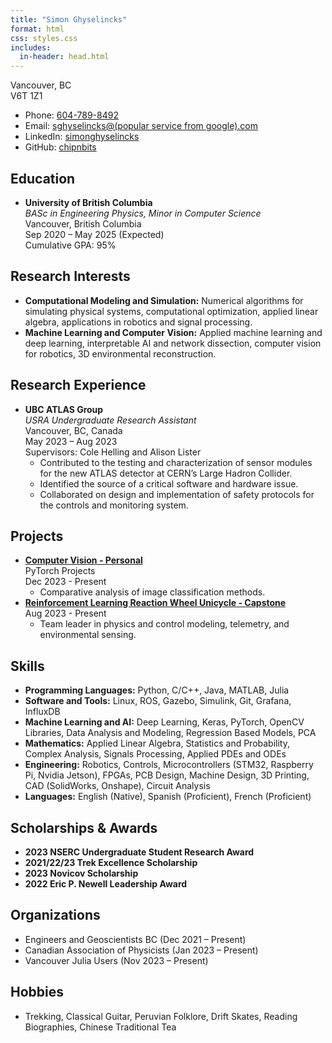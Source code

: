 ```yaml
---
title: "Simon Ghyselincks"
format: html
css: styles.css
includes:
  in-header: head.html
---
```

Vancouver, BC  
V6T 1Z1

- Phone: [604-789-8492](tel:16047898492)
- Email: [sghyselincks@(popular service from google).com](mailto:sghyselincks@gmail.com)
- LinkedIn: [simonghyselincks](https://www.linkedin.com/in/simonghyselincks/)
- GitHub: [chipnbits](https://github.com/chipnbits)

## Education

- **University of British Columbia**  
  _BASc in Engineering Physics, Minor in Computer Science_  
  Vancouver, British Columbia  
  Sep 2020 – May 2025 (Expected)  
  Cumulative GPA: 95%

## Research Interests

- **Computational Modeling and Simulation:** Numerical algorithms for simulating physical systems, computational optimization, applied linear algebra, applications in robotics and signal processing.
- **Machine Learning and Computer Vision:** Applied machine learning and deep learning, interpretable AI and network dissection, computer vision for robotics, 3D environmental reconstruction.

## Research Experience

- **UBC ATLAS Group**  
  _USRA Undergraduate Research Assistant_  
  Vancouver, BC, Canada  
  May 2023 – Aug 2023  
  Supervisors: Cole Helling and Alison Lister  
  - Contributed to the testing and characterization of sensor modules for the new ATLAS detector at CERN’s Large Hadron Collider.
  - Identified the source of a critical software and hardware issue.
  - Collaborated on design and implementation of safety protocols for the controls and monitoring system.

## Projects

- **[Computer Vision - Personal](https://github.com/chipnbits/LearningPytorch/tree/cuda)**  
  PyTorch Projects  
  Dec 2023 - Present  
  - Comparative analysis of image classification methods.

- **[Reinforcement Learning Reaction Wheel Unicycle - Capstone](https://docs.google.com/presentation/d/10Ljghkfzt6N9AoEjKxOUTnJAiNcLO6c3/edit?usp=drive_link&ouid=109283385050251445631&rtpof=true&sd=true)**  
  Aug 2023 - Present  
  - Team leader in physics and control modeling, telemetry, and environmental sensing.

## Skills

- **Programming Languages:** Python, C/C++, Java, MATLAB, Julia
- **Software and Tools:** Linux, ROS, Gazebo, Simulink, Git, Grafana, InfluxDB
- **Machine Learning and AI:** Deep Learning, Keras, PyTorch, OpenCV Libraries, Data Analysis and Modeling, Regression Based Models, PCA
- **Mathematics:** Applied Linear Algebra, Statistics and Probability, Complex Analysis, Signals Processing, Applied PDEs and ODEs
- **Engineering:** Robotics, Controls, Microcontrollers (STM32, Raspberry Pi, Nvidia Jetson), FPGAs, PCB Design, Machine Design, 3D Printing, CAD (SolidWorks, Onshape), Circuit Analysis
- **Languages:** English (Native), Spanish (Proficient), French (Proficient)

## Scholarships & Awards

- **2023 NSERC Undergraduate Student Research Award**
- **2021/22/23 Trek Excellence Scholarship**
- **2023 Novicov Scholarship**
- **2022 Eric P. Newell Leadership Award**

## Organizations

- Engineers and Geoscientists BC (Dec 2021 – Present)
- Canadian Association of Physicists (Jan 2023 – Present)
- Vancouver Julia Users (Nov 2023 – Present)

## Hobbies

- Trekking, Classical Guitar, Peruvian Folklore, Drift Skates, Reading Biographies, Chinese Traditional Tea

